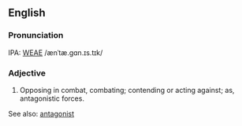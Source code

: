 ==English==
===Pronunciation===
IPA: [[WEAE]] /ænˈtæ.gɑn.ɪs.tɪk/

===Adjective===
# Opposing in combat, combating; contending or acting against; as, antagonistic forces.
<!-- material copied from Webster's Revised Unabridged Dictionary (1913) -->

See also: [[antagonist]]